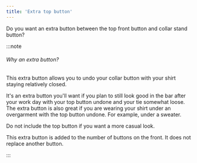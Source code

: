 ```yaml
---
title: 'Extra top button'
---
```


Do you want an extra button between the top front button and collar stand button?

:::note

###### Why an extra button?

This extra button allows you to undo your collar button with your shirt staying relatively closed.

It's an extra button you'll want if you plan to still look good in the bar after your work day with your top button undone and your tie somewhat loose.
The extra button is also great if you are wearing your shirt under an overgarment with the top button undone. For example, under a sweater.

Do not include the top button if you want a more casual look.

This extra button is added to the number of buttons on the front. It does not replace another button.

:::
